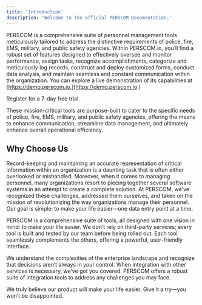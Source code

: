```yaml
---
title: 'Introduction'
description: 'Welcome to the official PERSCOM Documentation.'
---
```


PERSCOM is a comprehensive suite of personnel management tools meticulously tailored to address the distinctive requirements of police, fire, EMS, military, and public safety agencies. Within PERSCOM.io, you’ll find a robust set of features designed to effectively oversee and
monitor performance, assign tasks, recognize accomplishments, categorize and meticulously log records, construct and deploy customized forms, conduct data analysis, and maintain seamless and constant communication within the organization. You can explore a live demonstration
of its capabilities at [https://demo.perscom.io.](https://demo.perscom.io.)

<Card title="Get Started Today" icon="pen-to-square" href="https://perscom.io/register">
  Register for a 7-day free trial.
</Card>

These mission-critical tools are purpose-built to cater to the specific needs of police, fire, EMS, military, and public safety agencies, offering the means to enhance communication, streamline data management, and ultimately enhance overall operational efficiency.

## Why Choose Us

Record-keeping and maintaining an accurate representation of critical information within an organization is a daunting task that is often either overlooked or mishandled. Moreover, when it comes to managing personnel, many organizations resort to piecing together several software systems in an attempt to create a complete solution. At PERSCOM, we've recognized these challenges, addressed them ourselves, and taken on the mission of revolutionizing the way organizations manage their personnel. Our goal is simple: to make your life easier—one data entry point at a time.

PERSCOM is a comprehensive suite of tools, all designed with one vision in mind: to make your life easier. We don’t rely on third-party services; every tool is built and tested by our team before being rolled out. Each tool seamlessly complements the others, offering a powerful, user-friendly interface.

We understand the complexities of the enterprise landscape and recognize that decisions aren’t always in your control. When integration with other services is necessary, we’ve got you covered. PERSCOM offers a robust suite of integration tools to address any challenges you may face.

We truly believe our product will make your life easier. Give it a try—you won’t be disappointed.
